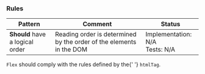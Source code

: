 ### Rules

| Pattern                         | Comment                                                             | Status                              |
| ------------------------------- | ------------------------------------------------------------------- | ----------------------------------- |
| **Should** have a logical order | Reading order is determined by the order of the elements in the DOM | Implementation: N/A<br />Tests: N/A |

<InfoBox>
  <code>Flex</code> should comply with the rules defined by the{' '}
  <code>htmlTag</code>.
</InfoBox>
